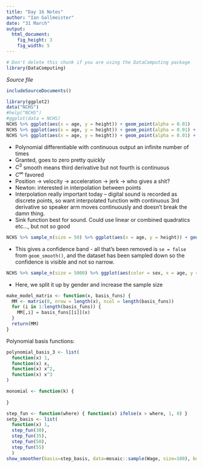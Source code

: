 ---
title: "Day 16 Notes"
author: "Ian Gallmeister"
date: "31 March"
output: 
  html_document:
    fig_height: 3
    fig_width: 5
---
<!-- Don't edit in between this line and the one below -->
```{r include=FALSE}
# Don't delete this chunk if you are using the DataComputing package
library(DataComputing)
```
*Source file* 
```{r, results='asis', echo=FALSE}
includeSourceDocuments()
```
<!-- Don't edit the material above this line -->

```{r, fig.width=7, fig.height=5}
library(ggplot2)
data("NCHS")
#help("NCHS")
#ggplot(data = NCHS)
NCHS %>% ggplot(aes(x = age, y = height)) + geom_point(alpha = 0.01)
NCHS %>% ggplot(aes(x = age, y = height)) + geom_point(alpha = 0.01) + geom_smooth(se = FALSE, method = lm)
NCHS %>% ggplot(aes(x = age, y = height)) + geom_point(alpha = 0.01) + geom_smooth(se = FALSE, method = loess)
```

* Polynomial differentiable with continuous output an infinite number of times  
* Granted, goes to zero pretty quickly  
* $C^3$ smooth means third derivative but not fourth is continuous  
* $C^\infty$ favored  
* Position -> velocity -> acceleration -> jerk -> who gives a shit?
* Newton: interested in interpolation between points
* Interpolation really important today -- digital sound is recorded as discrete points, so want interpolated function with continuous 3rd derivative so speaker arm moves continuously and doesn't break the damn thing.
* Sink function best for sound.  Could use linear or combined quadratics etc..., but not so good

```{r, fig.width=7, fig.height=5}
NCHS %>% sample_n(size = 50) %>% ggplot(aes(x = age, y = height)) + geom_point(alpha = 0.1) + geom_smooth(method = loess)
```

* This gives a confidence band - all that's been removed is ```se = false``` from ```geom_smooth()```, and the dataset has been sampled down so the confidence is visible and not so narrow.

```{r, fig.width=7, fig.height=5}
NCHS %>% sample_n(size = 5000) %>% ggplot(aes(color = sex, x = age, y = height)) + geom_point(alpha = 0.1) + geom_smooth(method = loess)
```

* Here, we split it up by gender and increase the sample size

```{r}
make_model_matrix <- function(x, basis_funs) {
  MM <- matrix(0, nrow = length(x), ncol = length(basis_funs))
  for (i in 1:length(basis_funs)) {
    MM[,i] = basis_funs[[i]](x)
  }
  return(MM)
}
```

Polynomial basis functions:
```{r}
polynomial_basis_3 <- list(
  function(x) 1,
  function(x) x,
  function(x) x^2,
  function(x) x^3
)
```

```{r, echo=FALSE}
monomial <- function(k) {
  
}
```

```{r}
step_fun <- function(where) { function(x) ifelse(x > where, 1, 0) }
setp_basis <- list(
  function(x) 1,
  step_fun(30),
  step_fun(35),
  step_fun(50),
  step_fun(55)
  )
show_smoother(basis=step_basis, data=mosaic::sample(Wage, size=100), bootstrap=10, confidence=FALSE)
```